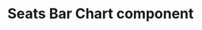 
<Meta title="Elections|GE2019/Seats Bar Chart" component={SeatsBarChart} />

# Seats Bar Chart component

<Preview>
  <Story name="Basic">
    <SeatsBarChart
      tableHeaders={['Party', 'Seats', 'Vote Share %']}
      data={[
        {
          party: 'Conservative',
          seats: 100,
          projectedSeats: 317,
          voteShare: 42.4,
          isInTable: true,
        },
        { party: 'Labour', seats: 70, projectedSeats: 262, voteShare: 40, isInTable: true },
        { party: 'SNP', seats: 10, projectedSeats: 35, voteShare: 3, isInTable: true },
        {
          party: 'Liberal Democrats',
          seats: 5,
          projectedSeats: 12,
          voteShare: 7.4,
          isInTable: true,
        },
        {
          party: 'Others',
          seats: 8,
          projectedSeats: 30,
          voteShare: 3,
          isInTable: true,
          isOthers: true,
        },
        { party: 'Alliance', seats: 1, projectedSeats: 2, voteShare: 0.5, isInTable: false },
        { party: 'UUP', seats: 1, projectedSeats: 2, voteShare: 0.3, isInTable: false },
      ]}
      majority={320}
    />
  </Story>
</Preview>
